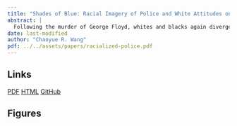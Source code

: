 ```yaml
---
title: "Shades of Blue: Racial Imagery of Police and White Attitudes on Policing"
abstract: |
  Following the murder of George Floyd, whites and blacks again diverged in their perceptions of and reactions to the reality of police violence in the United States. While existing works look into experiential and cultural differences between the two groups, this study examines the role of whites' excessive representation in police workforce that fosters a "white imagery" of the profession. Can this racialized image of police officers activate in-group favoritism among whites but push blacks away? Merging the 2020 Cooperative Election Study with administrative sampling of local police departments, I find that given whites' share of local population constant, a higher percentage of white officers in local police department is associated with more favorable feelings of police among whites, a greater black-white divide in police attitudes, and makes the white residents more tolerant of police at the presence of police violence.
date: last-modified
author: "Chaoyue R. Wang"
pdf: ../../assets/papers/racialized-police.pdf
---
```


## Links

[PDF](../../assets/papers/racialized-police.pdf){.btn .btn-outline-primary .btn-sm role="button"} [HTML](../../index.qmd){.btn .btn-outline-info .btn-sm role="button"} [GitHub](https://github.com/raphaellie/racialized-police){.btn .btn-outline-info .btn-sm role="button"}

## Figures
